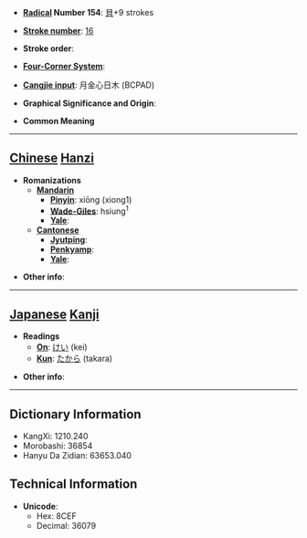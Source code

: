 * '''[[Wiktionary:Chinese radical index| Radical]] Number 154''': [[Wiktionary:Chinese radical index 貝|貝]]+9 strokes

* '''[[Wiktionary:Chinese total strokes index|Stroke number]]''': [[Wiktionary:Chinese total strokes index 16|16]]

* '''Stroke order''': 

* '''[[Wiktionary:Chinese four corner index|Four-Corner System]]''': 

* '''[[Wiktionary:Chinese Cangjie index|Cangjie input]]''': 月金心日木 (BCPAD)

* '''Graphical Significance and Origin''': 

* '''Common Meaning'''

----

== [[Chinese]] [[Hanzi]] ==

* '''Romanizations'''
** '''[[Mandarin]]'''
*** '''[[Pinyin]]''': xiōng (xiong1)
*** '''[[Wade-Giles]]''': hsiung<sup>1</sup>
*** '''[[Yale]]''': 
** '''[[Cantonese]]'''
*** '''[[Jyutping]]''':
*** '''[[Penkyamp]]''': 
*** '''[[Yale]]''': 

* '''Other info''': 

----

== [[Japanese]] [[Kanji]] ==

* '''Readings'''
** '''[[On]]''': [[けい]] (kei)
** '''[[Kun]]''': [[たから]] (takara)

* '''Other info''':  

----

== Dictionary Information ==

* KangXi: 1210.240
* Morobashi: 36854
* Hanyu Da Zidian: 63653.040

== Technical Information ==

* '''Unicode''':
** Hex: 8CEF
** Decimal: 36079
